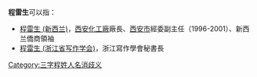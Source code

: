 '''程雷生'''可以指：
* [[程雷生_(新西兰)|程雷生 (新西兰)]]，[[西安化工廠|西安化工廠]]廠長、[[西安市|西安市]]經委副主任（1996-2001）、新西兰僑商領袖
* [[程雷生_(浙江省写作学会)|程雷生 (浙江省写作学会)]]，浙江寫作學會秘書長

{{disambig}}

[[Category:三字程姓人名消歧义|Category:三字程姓人名消歧义]]